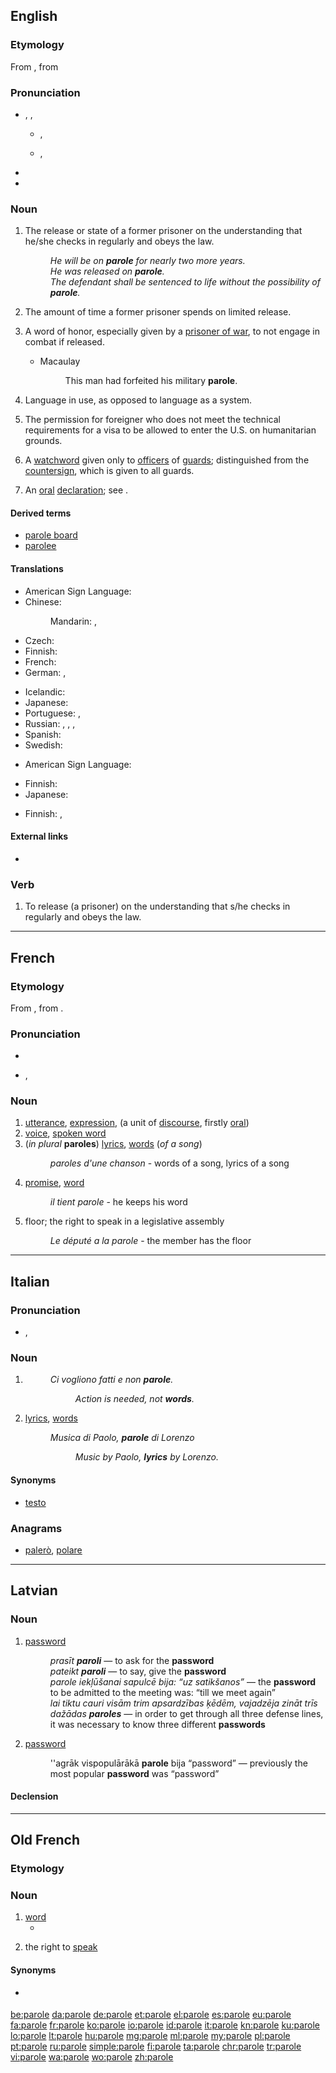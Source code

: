 {{also|Parole|parolē}}
==English==
{{wikipedia}}

===Etymology===
From {{etyl|fro|en}} {{term|parole||lang=fro|word, formal promise}}, from {{etyl|LL.|en}} {{term|parabola||lang=la|speech}}

===Pronunciation===
* {{enPR|pə-rōlʹ}}, {{IPA|/pəˈroːl/}}, {{X-SAMPA|/pə"ro:l/}}
** {{a|UK}} {{IPA|[pə.ˈɹəʊɫ]}}, {{X-SAMPA|[p@."r\@U5]}}
** {{a|US}} {{IPA|[pə.ˈɹoʊɫ]}}, {{X-SAMPA|[p@."r\oU5]}}
* {{rhymes|əʊl}}
* {{hyphenation|pa|role}}

===Noun===
{{en-noun|-|s}}

# The release or state of a former prisoner on the understanding that he/she checks in regularly and obeys the law.
#: ''He will be on '''parole''' for nearly two more years.''
#: ''He was released on '''parole'''.''
#: ''The defendant shall be sentenced to life without the possibility of '''parole'''.''
# The amount of time a former prisoner spends on limited release.
# {{context|archaic|lang=en}} A word of honor, especially given by a [[prisoner of war]], to not engage in combat if released.
#* Macaulay
#*: This man had forfeited his military '''parole'''.
# {{context|linguistics|lang=en}} Language in use, as opposed to language as a system.
# {{context|US|immigration law|lang=en}} The permission for foreigner who does not meet the technical requirements for a visa to be allowed to enter the U.S. on humanitarian grounds.
# A [[watchword]] given only to [[officer]]s of [[guard]]s; distinguished from the [[countersign]], which is given to all guards.
# {{context|legal|lang=en}} An [[oral]] [[declaration]]; see {{term|parol|lang=en}}.

====Derived terms====
* [[parole board]]
* [[parolee]]

====Translations====
{{trans-top|law: a release of (a prisoner)}}
* American Sign Language: {{t|ase|BentB@BaseHand-PalmDown-OpenB@CenterSternumhigh-UlnarAcross BentB@TipHand-PalmDown-OpenB@CenterSternumhigh-UlnarAcross}}
* Chinese:
*: Mandarin: {{t|cmn|假釋|sc=Hani}},  {{t+|cmn|假释|tr=jiǎshì|sc=Hani}}
* Czech: {{t|cs|podmínečné propuštění|n}}
* Finnish: {{t|fi|ehdonalainen}}
* French: {{t|fr|libération conditionnelle|f}}
* German: {{t|de|bedingte Haftentlassung|f}},  {{t+|de|Bewährung|f}}
{{trans-mid}}
* Icelandic: {{t|is|reynslulausn|f}}
* Japanese: {{t|ja|仮釈放|tr=かりしゃくほう, kari-shakuhō}}
* Portuguese: {{t+|pt|condicional|f}}, {{t|pt|liberdade condicional}}
* Russian: {{t|ru|условно-досрочное освобождение|n|tr=uslóvno-dosróčnoje osvoboždénije}},  {{t|ru|УДО|n|tr=udó, u-de-ó}},  {{t|ru|досрочное освобождение|n|tr=dosróčnoje osvoboždénije}},  {{t|ru|условное освобождение|n|tr=uslóvnoje osvoboždénije}}
* Spanish: {{t|es|libertad condicional|f}}
* Swedish: {{t|sv|villkorlig frigivning|c}}
{{trans-bottom}}

{{trans-top|an amount of time}}
* American Sign Language: {{t|ase|BentB@BaseHand-PalmDown-OpenB@CenterSternumhigh-UlnarAcross BentB@TipHand-PalmDown-OpenB@CenterSternumhigh-UlnarAcross}}
{{trans-mid}}
* Finnish: {{t|fi|ehdonalainen}}
* Japanese: {{t|ja|仮釈放|tr=kari-shussho}}
{{trans-bottom}}

{{trans-top|linguistics: language in use}}
* Finnish: {{t+|fi|puhekieli}},  {{t+|fi|puhe}}
{{trans-mid}}
{{trans-bottom}}

====External links====
* {{pedia|Parole (United States immigration)}}

===Verb===
{{en-verb|parol|ing}}

# {{context|transitive|lang=en}} To release (a prisoner) on the understanding that s/he checks in regularly and obeys the law.

----

==French==

===Etymology===
From {{etyl|VL.|fr}} {{term/t|la|*paraula}}, from {{etyl|la|fr}} {{term|parabola||comparison|lang=la}}.

===Pronunciation===
* {{audio|Fr-parole.ogg|audio}}
* {{IPA|/pa.ʁɔl/|lang=fr}}, {{X-SAMPA|/pa.ROl/}}

===Noun===
{{fr-noun|f}}

# [[utterance]], [[expression]], (a unit of [[discourse]], firstly [[oral]])
# [[voice]], [[spoken word]]
# (''in plural'' '''paroles''') [[lyrics]], [[word]]s (''of a song'')
#: ''paroles d'une chanson'' - words of a song, lyrics of a song
# [[promise]], [[word]]
#: ''il tient parole'' - he keeps his word
# floor; the right to speak in a legislative assembly
#: ''Le député a la parole'' - the member has the floor

----

==Italian==

===Pronunciation===
* {{IPA|/paɾɔle/|lang=it}}, {{X-SAMPA|/pa4Ole/}}

===Noun===
{{head|it|noun|g=f-p}}

# {{plural of|parola|lang=it}}
#: ''Ci vogliono fatti e non '''parole'''.''
#:: ''Action is needed, not '''words'''.''
# {{context|of a song|lang=it}} [[lyrics]], [[word]]s
#: ''Musica di Paolo, '''parole''' di Lorenzo''
#:: ''Music by Paolo, '''lyrics''' by Lorenzo.''

====Synonyms====
* {{sense|lyrics}} [[testo]]

===Anagrams===
* [[palerò#Italian|palerò]], [[polare#Italian|polare]]

----

==Latvian==
{{wikipedia|lang=lv}}

===Noun===
{{lv-noun|f|5th}}

# {{context|military|lang=lv}} [[password]] {{gloss|[[identification]] [[word]] [[use]]d in [[military]] [[operation]]s or in [[secret]], [[covert]] [[activity|activities]] (e.g., by a [[secret]] [[service]], in a [[revolutionary]] [[movement]], etc.)}}
#: ''prasīt '''paroli''''' — to ask for the '''password'''
#: ''pateikt '''paroli''''' — to say, give the '''password'''
#: ''parole iekļūšanai sapulcē bija: “uz satikšanos”'' — the '''password''' to be admitted to the meeting was: “till we meet again”
#: ''lai tiktu cauri visām trim apsardzības ķēdēm, vajadzēja zināt trīs dažādas '''paroles''''' — in order to get through all three defense lines, it was necessary to know three different '''passwords'''
# {{context|computing|lang=lv}} [[password]] {{gloss|sequence of characters that gives access to a website}}
#: ''agrāk vispopulārākā '''parole''' bija “password” — previously the most popular '''password''' was “password”

====Declension====
{{lv-decl-noun|paro|e|5th||l|ļ|extrawidth=-60}}

----

==Old French==

===Etymology===
{{etyl|Late Latin|fro}} {{term|parabola|lang=la}}

===Noun===
{{fro-noun|f}}

# [[word]]
#* {{quote-book|year=circa 1155|title=[http://books.google.com/books?id=meueLyU39N0C&printsec=frontcover&source=gbs_ge_summary_r&cad=0#v=onepage&q&f=false Le Roman de Brut]|author=[[w:Wace|Wace]]|passage=A ceste '''parole''' a grant bruit|translation=Saying this<!--this word--> caused uproar<!--literally, "big noise"-->}}
# {{context|by extension|figuratively|lang=fro}} the right to [[speak]]

====Synonyms====
* {{sense|word}} {{l/fro|mot}}

[[be:parole]]
[[da:parole]]
[[de:parole]]
[[et:parole]]
[[el:parole]]
[[es:parole]]
[[eu:parole]]
[[fa:parole]]
[[fr:parole]]
[[ko:parole]]
[[io:parole]]
[[id:parole]]
[[it:parole]]
[[kn:parole]]
[[ku:parole]]
[[lo:parole]]
[[lt:parole]]
[[hu:parole]]
[[mg:parole]]
[[ml:parole]]
[[my:parole]]
[[pl:parole]]
[[pt:parole]]
[[ru:parole]]
[[simple:parole]]
[[fi:parole]]
[[ta:parole]]
[[chr:parole]]
[[tr:parole]]
[[vi:parole]]
[[wa:parole]]
[[wo:parole]]
[[zh:parole]]